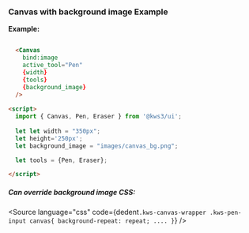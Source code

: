 
<Version />

<Meta of={Stories} />
<Story />

### Canvas with background image Example


**Example:**

```html

  <Canvas
    bind:image
    active_tool="Pen"
    {width}
    {tools}
    {background_image}
  />
    
<script>
  import { Canvas, Pen, Eraser } from '@kws3/ui';
  
  let let width = "350px";
  let height='250px';
  let background_image = "images/canvas_bg.png";

  let tools = {Pen, Eraser};

</script>
```

##### Can override background image CSS:

<Source
  language="css"
  code={dedent`
    .kws-canvas-wrapper .kws-pen-input canvas{
      background-repeat: repeat;
      ....
    }
  `}
/>
